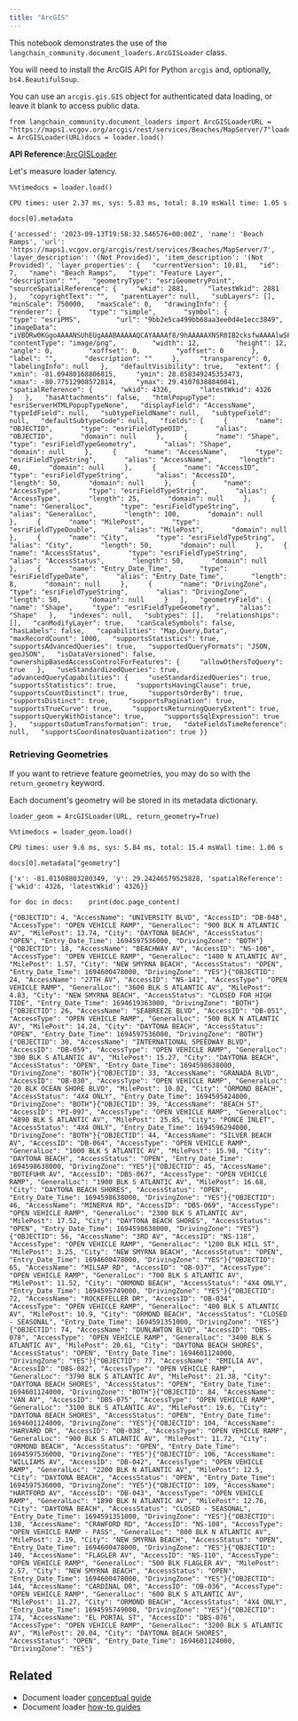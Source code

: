 ```yaml
---
title: "ArcGIS"
---
```


This notebook demonstrates the use of the `langchain_community.document_loaders.ArcGISLoader` class.

You will need to install the ArcGIS API for Python `arcgis` and, optionally, `bs4.BeautifulSoup`.

You can use an `arcgis.gis.GIS` object for authenticated data loading, or leave it blank to access public data.

```
from langchain_community.document_loaders import ArcGISLoaderURL = "https://maps1.vcgov.org/arcgis/rest/services/Beaches/MapServer/7"loader = ArcGISLoader(URL)docs = loader.load()
```

**API Reference:**[ArcGISLoader](https://python.langchain.com/api_reference/community/document_loaders/langchain_community.document_loaders.arcgis_loader.ArcGISLoader.html)

Let's measure loader latency.

```
%%timedocs = loader.load()
```

```
CPU times: user 2.37 ms, sys: 5.83 ms, total: 8.19 msWall time: 1.05 s
```

```
docs[0].metadata
```

```
{'accessed': '2023-09-13T19:58:32.546576+00:00Z', 'name': 'Beach Ramps', 'url': 'https://maps1.vcgov.org/arcgis/rest/services/Beaches/MapServer/7', 'layer_description': '(Not Provided)', 'item_description': '(Not Provided)', 'layer_properties': {   "currentVersion": 10.81,   "id": 7,   "name": "Beach Ramps",   "type": "Feature Layer",   "description": "",   "geometryType": "esriGeometryPoint",   "sourceSpatialReference": {     "wkid": 2881,     "latestWkid": 2881   },   "copyrightText": "",   "parentLayer": null,   "subLayers": [],   "minScale": 750000,   "maxScale": 0,   "drawingInfo": {     "renderer": {       "type": "simple",       "symbol": {         "type": "esriPMS",         "url": "9bb2e5ca499bb68aa3ee0d4e1ecc3849",         "imageData": "iVBORw0KGgoAAAANSUhEUgAAABAAAAAQCAYAAAAf8/9hAAAAAXNSR0IB2cksfwAAAAlwSFlzAAAOxAAADsQBlSsOGwAAAJJJREFUOI3NkDEKg0AQRZ9kkSnSGBshR7DJqdJYeg7BMpcS0uQWQsqoCLExkcUJzGqT38zw2fcY1rEzbp7vjXz0EXC7gBxs1ABcG/8CYkCcDqwyLqsV+RlV0I/w7PzuJBArr1VB20H58Ls6h+xoFITkTwWpQJX7XSIBAnFwVj7MLAjJV/AC6G3QoAmK+74Lom04THTBEp/HCSc6AAAAAElFTkSuQmCC",         "contentType": "image/png",         "width": 12,         "height": 12,         "angle": 0,         "xoffset": 0,         "yoffset": 0       },       "label": "",       "description": ""     },     "transparency": 0,     "labelingInfo": null   },   "defaultVisibility": true,   "extent": {     "xmin": -81.09480168806815,     "ymin": 28.858349245353473,     "xmax": -80.77512908572814,     "ymax": 29.41078388840041,     "spatialReference": {       "wkid": 4326,       "latestWkid": 4326     }   },   "hasAttachments": false,   "htmlPopupType": "esriServerHTMLPopupTypeNone",   "displayField": "AccessName",   "typeIdField": null,   "subtypeFieldName": null,   "subtypeField": null,   "defaultSubtypeCode": null,   "fields": [     {       "name": "OBJECTID",       "type": "esriFieldTypeOID",       "alias": "OBJECTID",       "domain": null     },     {       "name": "Shape",       "type": "esriFieldTypeGeometry",       "alias": "Shape",       "domain": null     },     {       "name": "AccessName",       "type": "esriFieldTypeString",       "alias": "AccessName",       "length": 40,       "domain": null     },     {       "name": "AccessID",       "type": "esriFieldTypeString",       "alias": "AccessID",       "length": 50,       "domain": null     },     {       "name": "AccessType",       "type": "esriFieldTypeString",       "alias": "AccessType",       "length": 25,       "domain": null     },     {       "name": "GeneralLoc",       "type": "esriFieldTypeString",       "alias": "GeneralLoc",       "length": 100,       "domain": null     },     {       "name": "MilePost",       "type": "esriFieldTypeDouble",       "alias": "MilePost",       "domain": null     },     {       "name": "City",       "type": "esriFieldTypeString",       "alias": "City",       "length": 50,       "domain": null     },     {       "name": "AccessStatus",       "type": "esriFieldTypeString",       "alias": "AccessStatus",       "length": 50,       "domain": null     },     {       "name": "Entry_Date_Time",       "type": "esriFieldTypeDate",       "alias": "Entry_Date_Time",       "length": 8,       "domain": null     },     {       "name": "DrivingZone",       "type": "esriFieldTypeString",       "alias": "DrivingZone",       "length": 50,       "domain": null     }   ],   "geometryField": {     "name": "Shape",     "type": "esriFieldTypeGeometry",     "alias": "Shape"   },   "indexes": null,   "subtypes": [],   "relationships": [],   "canModifyLayer": true,   "canScaleSymbols": false,   "hasLabels": false,   "capabilities": "Map,Query,Data",   "maxRecordCount": 1000,   "supportsStatistics": true,   "supportsAdvancedQueries": true,   "supportedQueryFormats": "JSON, geoJSON",   "isDataVersioned": false,   "ownershipBasedAccessControlForFeatures": {     "allowOthersToQuery": true   },   "useStandardizedQueries": true,   "advancedQueryCapabilities": {     "useStandardizedQueries": true,     "supportsStatistics": true,     "supportsHavingClause": true,     "supportsCountDistinct": true,     "supportsOrderBy": true,     "supportsDistinct": true,     "supportsPagination": true,     "supportsTrueCurve": true,     "supportsReturningQueryExtent": true,     "supportsQueryWithDistance": true,     "supportsSqlExpression": true   },   "supportsDatumTransformation": true,   "dateFieldsTimeReference": null,   "supportsCoordinatesQuantization": true }}
```

### Retrieving Geometries

If you want to retrieve feature geometries, you may do so with the `return_geometry` keyword.

Each document's geometry will be stored in its metadata dictionary.

```
loader_geom = ArcGISLoader(URL, return_geometry=True)
```

```
%%timedocs = loader_geom.load()
```

```
CPU times: user 9.6 ms, sys: 5.84 ms, total: 15.4 msWall time: 1.06 s
```

```
docs[0].metadata["geometry"]
```

```
{'x': -81.01508803280349, 'y': 29.24246579525828, 'spatialReference': {'wkid': 4326, 'latestWkid': 4326}}
```

```
for doc in docs:    print(doc.page_content)
```

```
{"OBJECTID": 4, "AccessName": "UNIVERSITY BLVD", "AccessID": "DB-048", "AccessType": "OPEN VEHICLE RAMP", "GeneralLoc": "900 BLK N ATLANTIC AV", "MilePost": 13.74, "City": "DAYTONA BEACH", "AccessStatus": "OPEN", "Entry_Date_Time": 1694597536000, "DrivingZone": "BOTH"}{"OBJECTID": 18, "AccessName": "BEACHWAY AV", "AccessID": "NS-106", "AccessType": "OPEN VEHICLE RAMP", "GeneralLoc": "1400 N ATLANTIC AV", "MilePost": 1.57, "City": "NEW SMYRNA BEACH", "AccessStatus": "OPEN", "Entry_Date_Time": 1694600478000, "DrivingZone": "YES"}{"OBJECTID": 24, "AccessName": "27TH AV", "AccessID": "NS-141", "AccessType": "OPEN VEHICLE RAMP", "GeneralLoc": "3600 BLK S ATLANTIC AV", "MilePost": 4.83, "City": "NEW SMYRNA BEACH", "AccessStatus": "CLOSED FOR HIGH TIDE", "Entry_Date_Time": 1694619363000, "DrivingZone": "BOTH"}{"OBJECTID": 26, "AccessName": "SEABREEZE BLVD", "AccessID": "DB-051", "AccessType": "OPEN VEHICLE RAMP", "GeneralLoc": "500 BLK N ATLANTIC AV", "MilePost": 14.24, "City": "DAYTONA BEACH", "AccessStatus": "OPEN", "Entry_Date_Time": 1694597536000, "DrivingZone": "BOTH"}{"OBJECTID": 30, "AccessName": "INTERNATIONAL SPEEDWAY BLVD", "AccessID": "DB-059", "AccessType": "OPEN VEHICLE RAMP", "GeneralLoc": "300 BLK S ATLANTIC AV", "MilePost": 15.27, "City": "DAYTONA BEACH", "AccessStatus": "OPEN", "Entry_Date_Time": 1694598638000, "DrivingZone": "BOTH"}{"OBJECTID": 33, "AccessName": "GRANADA BLVD", "AccessID": "OB-030", "AccessType": "OPEN VEHICLE RAMP", "GeneralLoc": "20 BLK OCEAN SHORE BLVD", "MilePost": 10.02, "City": "ORMOND BEACH", "AccessStatus": "4X4 ONLY", "Entry_Date_Time": 1694595424000, "DrivingZone": "BOTH"}{"OBJECTID": 39, "AccessName": "BEACH ST", "AccessID": "PI-097", "AccessType": "OPEN VEHICLE RAMP", "GeneralLoc": "4890 BLK S ATLANTIC AV", "MilePost": 25.85, "City": "PONCE INLET", "AccessStatus": "4X4 ONLY", "Entry_Date_Time": 1694596294000, "DrivingZone": "BOTH"}{"OBJECTID": 44, "AccessName": "SILVER BEACH AV", "AccessID": "DB-064", "AccessType": "OPEN VEHICLE RAMP", "GeneralLoc": "1000 BLK S ATLANTIC AV", "MilePost": 15.98, "City": "DAYTONA BEACH", "AccessStatus": "OPEN", "Entry_Date_Time": 1694598638000, "DrivingZone": "YES"}{"OBJECTID": 45, "AccessName": "BOTEFUHR AV", "AccessID": "DBS-067", "AccessType": "OPEN VEHICLE RAMP", "GeneralLoc": "1900 BLK S ATLANTIC AV", "MilePost": 16.68, "City": "DAYTONA BEACH SHORES", "AccessStatus": "OPEN", "Entry_Date_Time": 1694598638000, "DrivingZone": "YES"}{"OBJECTID": 46, "AccessName": "MINERVA RD", "AccessID": "DBS-069", "AccessType": "OPEN VEHICLE RAMP", "GeneralLoc": "2300 BLK S ATLANTIC AV", "MilePost": 17.52, "City": "DAYTONA BEACH SHORES", "AccessStatus": "OPEN", "Entry_Date_Time": 1694598638000, "DrivingZone": "YES"}{"OBJECTID": 56, "AccessName": "3RD AV", "AccessID": "NS-118", "AccessType": "OPEN VEHICLE RAMP", "GeneralLoc": "1200 BLK HILL ST", "MilePost": 3.25, "City": "NEW SMYRNA BEACH", "AccessStatus": "OPEN", "Entry_Date_Time": 1694600478000, "DrivingZone": "YES"}{"OBJECTID": 65, "AccessName": "MILSAP RD", "AccessID": "OB-037", "AccessType": "OPEN VEHICLE RAMP", "GeneralLoc": "700 BLK S ATLANTIC AV", "MilePost": 11.52, "City": "ORMOND BEACH", "AccessStatus": "4X4 ONLY", "Entry_Date_Time": 1694595749000, "DrivingZone": "YES"}{"OBJECTID": 72, "AccessName": "ROCKEFELLER DR", "AccessID": "OB-034", "AccessType": "OPEN VEHICLE RAMP", "GeneralLoc": "400 BLK S ATLANTIC AV", "MilePost": 10.9, "City": "ORMOND BEACH", "AccessStatus": "CLOSED - SEASONAL", "Entry_Date_Time": 1694591351000, "DrivingZone": "YES"}{"OBJECTID": 74, "AccessName": "DUNLAWTON BLVD", "AccessID": "DBS-078", "AccessType": "OPEN VEHICLE RAMP", "GeneralLoc": "3400 BLK S ATLANTIC AV", "MilePost": 20.61, "City": "DAYTONA BEACH SHORES", "AccessStatus": "OPEN", "Entry_Date_Time": 1694601124000, "DrivingZone": "YES"}{"OBJECTID": 77, "AccessName": "EMILIA AV", "AccessID": "DBS-082", "AccessType": "OPEN VEHICLE RAMP", "GeneralLoc": "3790 BLK S ATLANTIC AV", "MilePost": 21.38, "City": "DAYTONA BEACH SHORES", "AccessStatus": "OPEN", "Entry_Date_Time": 1694601124000, "DrivingZone": "BOTH"}{"OBJECTID": 84, "AccessName": "VAN AV", "AccessID": "DBS-075", "AccessType": "OPEN VEHICLE RAMP", "GeneralLoc": "3100 BLK S ATLANTIC AV", "MilePost": 19.6, "City": "DAYTONA BEACH SHORES", "AccessStatus": "OPEN", "Entry_Date_Time": 1694601124000, "DrivingZone": "YES"}{"OBJECTID": 104, "AccessName": "HARVARD DR", "AccessID": "OB-038", "AccessType": "OPEN VEHICLE RAMP", "GeneralLoc": "900 BLK S ATLANTIC AV", "MilePost": 11.72, "City": "ORMOND BEACH", "AccessStatus": "OPEN", "Entry_Date_Time": 1694597536000, "DrivingZone": "YES"}{"OBJECTID": 106, "AccessName": "WILLIAMS AV", "AccessID": "DB-042", "AccessType": "OPEN VEHICLE RAMP", "GeneralLoc": "2200 BLK N ATLANTIC AV", "MilePost": 12.5, "City": "DAYTONA BEACH", "AccessStatus": "OPEN", "Entry_Date_Time": 1694597536000, "DrivingZone": "YES"}{"OBJECTID": 109, "AccessName": "HARTFORD AV", "AccessID": "DB-043", "AccessType": "OPEN VEHICLE RAMP", "GeneralLoc": "1890 BLK N ATLANTIC AV", "MilePost": 12.76, "City": "DAYTONA BEACH", "AccessStatus": "CLOSED - SEASONAL", "Entry_Date_Time": 1694591351000, "DrivingZone": "YES"}{"OBJECTID": 138, "AccessName": "CRAWFORD RD", "AccessID": "NS-108", "AccessType": "OPEN VEHICLE RAMP - PASS", "GeneralLoc": "800 BLK N ATLANTIC AV", "MilePost": 2.19, "City": "NEW SMYRNA BEACH", "AccessStatus": "OPEN", "Entry_Date_Time": 1694600478000, "DrivingZone": "YES"}{"OBJECTID": 140, "AccessName": "FLAGLER AV", "AccessID": "NS-110", "AccessType": "OPEN VEHICLE RAMP", "GeneralLoc": "500 BLK FLAGLER AV", "MilePost": 2.57, "City": "NEW SMYRNA BEACH", "AccessStatus": "OPEN", "Entry_Date_Time": 1694600478000, "DrivingZone": "YES"}{"OBJECTID": 144, "AccessName": "CARDINAL DR", "AccessID": "OB-036", "AccessType": "OPEN VEHICLE RAMP", "GeneralLoc": "600 BLK S ATLANTIC AV", "MilePost": 11.27, "City": "ORMOND BEACH", "AccessStatus": "4X4 ONLY", "Entry_Date_Time": 1694595749000, "DrivingZone": "YES"}{"OBJECTID": 174, "AccessName": "EL PORTAL ST", "AccessID": "DBS-076", "AccessType": "OPEN VEHICLE RAMP", "GeneralLoc": "3200 BLK S ATLANTIC AV", "MilePost": 20.04, "City": "DAYTONA BEACH SHORES", "AccessStatus": "OPEN", "Entry_Date_Time": 1694601124000, "DrivingZone": "YES"}
```

## Related

* Document loader [conceptual guide](/oss/concepts/document_loaders)
* Document loader [how-to guides](/oss/how_to/#document-loaders)
